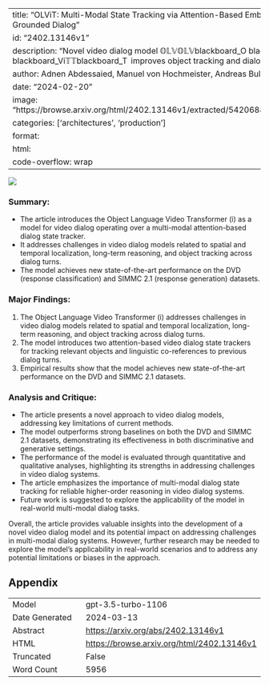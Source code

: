 
---
title: "OLViT: Multi-Modal State Tracking via Attention-Based Embeddings for Video-Grounded Dialog"
id: "2402.13146v1"
description: "Novel video dialog model 𝕆⁢𝕃⁢𝕍𝕆𝕃𝕍blackboard_O blackboard_L blackboard_Vi𝕋𝕋blackboard_T  improves object tracking and dialog state tracking."
author: Adnen Abdessaied, Manuel von Hochmeister, Andreas Bulling
date: "2024-02-20"
image: "https://browse.arxiv.org/html/2402.13146v1/extracted/5420688/figures/website.png"
categories: ['architectures', 'production']
format:
  html:
    code-overflow: wrap
---

![](https://browse.arxiv.org/html/2402.13146v1/extracted/5420688/figures/website.png)

### **Summary:**
- The article introduces the Object Language Video Transformer (i) as a model for video dialog operating over a multi-modal attention-based dialog state tracker.
- It addresses challenges in video dialog models related to spatial and temporal localization, long-term reasoning, and object tracking across dialog turns.
- The model achieves new state-of-the-art performance on the DVD (response classification) and SIMMC 2.1 (response generation) datasets.

### **Major Findings:**
1. The Object Language Video Transformer (i) addresses challenges in video dialog models related to spatial and temporal localization, long-term reasoning, and object tracking across dialog turns.
2. The model introduces two attention-based video dialog state trackers for tracking relevant objects and linguistic co-references to previous dialog turns.
3. Empirical results show that the model achieves new state-of-the-art performance on the DVD and SIMMC 2.1 datasets.

### **Analysis and Critique:**
- The article presents a novel approach to video dialog models, addressing key limitations of current methods.
- The model outperforms strong baselines on both the DVD and SIMMC 2.1 datasets, demonstrating its effectiveness in both discriminative and generative settings.
- The performance of the model is evaluated through quantitative and qualitative analyses, highlighting its strengths in addressing challenges in video dialog systems.
- The article emphasizes the importance of multi-modal dialog state tracking for reliable higher-order reasoning in video dialog systems.
- Future work is suggested to explore the applicability of the model in real-world multi-modal dialog tasks.

Overall, the article provides valuable insights into the development of a novel video dialog model and its potential impact on addressing challenges in multi-modal dialog systems. However, further research may be needed to explore the model's applicability in real-world scenarios and to address any potential limitations or biases in the approach.

## Appendix

|          |          |
|----------|----------|
| Model     | gpt-3.5-turbo-1106       |
| Date Generated     | 2024-03-13       |
| Abstract | [https://arxiv.org/abs/2402.13146v1](https://arxiv.org/abs/2402.13146v1)        |
| HTML     | [https://browse.arxiv.org/html/2402.13146v1](https://browse.arxiv.org/html/2402.13146v1)       |
| Truncated       | False       |
| Word Count       | 5956       |